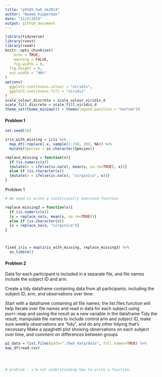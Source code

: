 ```yaml
---
title: "p8105_hw5_nk2814"
author: "Naama Kipperman"
date: "11/5/2019"
output: github_document
---
```


```r

library(tidyverse)
library(rvest)
library(readr)
knitr::opts_chunk$set(
	echo = TRUE,
	warning = FALSE,
	fig.width = 8, 
  fig.height = 6,
  out.width = "90%"
)
options(
  ggplot2.continuous.colour = "viridis",
  ggplot2.continuous.fill = "viridis"
)
scale_colour_discrete = scale_colour_viridis_d
scale_fill_discrete = scale_fill_viridis_d
theme_set(theme_minimal() + theme(legend.position = "bottom"))
```

#### Problem 1 



```r

set.seed(10)

iris_with_missing = iris %>% 
  map_df(~replace(.x, sample(1:150, 20), NA)) %>%
  mutate(Species = as.character(Species)) 

replace_missing = function(x){
  if (is.numeric(x))
  {mutate(x = ifelse(is.na(x), mean(x, na.rm=TRUE), x))}
  else if (is.character(x))
  {mutate(x = ifelse(is.na(x), "virginica", x))}
}


```

Problem 1
```r

# We need to write a conditionally executed function

replace_missing3 = function(x){
  if (is.numeric(x))
  {x = replace_na(x, mean(x, na.rm=TRUE))}
  else if (is.character(x))
  {x = replace_na(x, "virginica")}
}



fixed_iris = map(iris_with_missing, replace_missing3) %>% 
  as_tibble()

```

#### Problem 2 

Data for each participant is included in a separate file, and file names include the subject ID and arm.

Create a tidy dataframe containing data from all participants, including the subject ID, arm, and observations over time:

Start with a dataframe containing all file names; the list.files function will help
Iterate over file names and read in data for each subject using purrr::map and saving the result as a new variable in the dataframe
Tidy the result; manipulate file names to include control arm and subject ID, make sure weekly observations are “tidy”, and do any other tidying that’s necessary
Make a spaghetti plot showing observations on each subject over time, and comment on differences between groups

```r

p2_data = list.files(path="./hw5_data/data", full.names=TRUE) %>% 
map_df(read.csv)




# problem - i'm not understanding how to write a function. 
  
```



